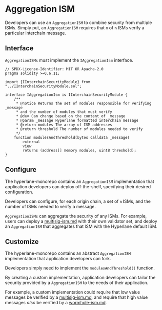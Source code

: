 # Aggregation ISM

Developers can use an `AggregationISM` to combine security from multiple ISMs. Simply put, an `AggregationISM` requires that `m` of `n` ISMs verify a particular interchain message.

## Interface

`AggregationISMs` must implement the `IAggregationIsm` interface.

```solidity
// SPDX-License-Identifier: MIT OR Apache-2.0
pragma solidity >=0.6.11;

import {IInterchainSecurityModule} from "../IInterchainSecurityModule.sol";

interface IAggregationIsm is IInterchainSecurityModule {
    /**
     * @notice Returns the set of modules responsible for verifying _message
     * and the number of modules that must verify
     * @dev Can change based on the content of _message
     * @param _message Hyperlane formatted interchain message
     * @return modules The array of ISM addresses
     * @return threshold The number of modules needed to verify
     */
    function modulesAndThreshold(bytes calldata _message)
        external
        view
        returns (address[] memory modules, uint8 threshold);
}

```

## Configure

The hyperlane-monorepo contains an `AggregationISM` implementation that application developers can deploy off-the-shelf, specifying their desired configuration.

Developers can configure, for each origin chain, a set of `n` ISMs, and the number of ISMs needed to verify a message.

`AggregationISMs` can aggregate the security of any ISMs. For example, users can deploy a [multisig-ism.md](multisig-ISM.mdx "mention") with their own validator set, and deploy an `AggregationISM` that aggregates that ISM with the Hyperlane default ISM.


## Customize

The hyperlane-monorepo contains an abstract `AggregationISM` implementation that application developers can fork.

Developers simply need to implement the `modulesAndThreshold()` function.

By creating a custom implementation, application developers can tailor the security provided by a `AggregationISM` to the needs of their application.

For example, a custom implementation could require that low value messages be verified by a [multisig-ism.md](multisig-ISM.mdx "mention"), and require that high value messages _also_ be verified by a [wormhole-ism.md](./wormhole-ISM.mdx "mention").
